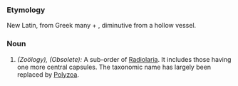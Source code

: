 ===Etymology===
New Latin, from Greek  many + , diminutive from  a hollow vessel.
===Noun===
#''(Zoölogy), (Obsolete):'' A sub-order of [[Radiolaria]]. It includes those having one more central capsules.  The taxonomic name has largely been replaced by [[Polyzoa]].